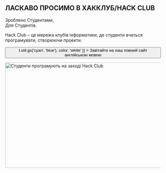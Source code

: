 
<Container variant="copy">

<Heading as="h1">
  <h2>
    ЛАСКАВО ПРОСИМО В ХАККЛУБ/HACK CLUB
  </h2>
  Зроблено Студентами, <br />
  Для Студентів.
</Heading>

Hack Club – це мережа клубів інформатики, де студенти вчаться програмувати, створюючи проекти.

<p>
  <Button
    as="a"
    href="https://hackclub.com/?ref=uk"
    variant="ctaLg"
    sx={{
      backgroundImage: t => t.util.gx('cyan', 'blue'),
      color: 'white'
    }}
  >
    Завітайте на наш повний сайт англійською мовою
  </Button>
</p>

<img
  alt="Студенти програмують на заході Hack Club"
  src="https://cloud-lapsqbi7m-hack-club-bot.vercel.app/0assemble.jpg"
  width="512"
  height="341"
/>

</Container>
